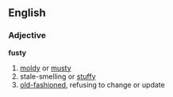 == English ==
=== Adjective ===
'''fusty'''
# [[moldy]] or [[musty]]
# stale-smelling or [[stuffy]]
# [[old-fashioned]], refusing to change or update